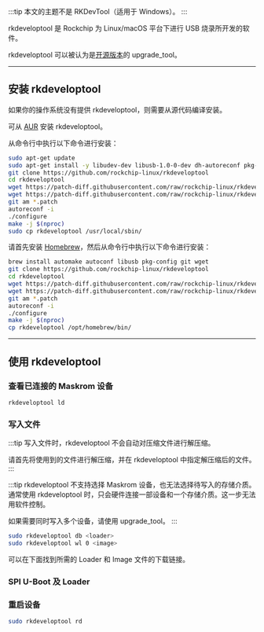 
:::tip
本文的主题不是 RKDevTool（适用于 Windows）。
:::

rkdeveloptool 是 Rockchip 为 Linux/macOS 平台下进行 USB 烧录所开发的软件。

rkdeveloptool 可以被认为是[开源版本](https://opensource.rock-chips.com/wiki_Rkdeveloptool)的 upgrade_tool。

---

## 安装 rkdeveloptool

如果你的操作系统没有提供 rkdeveloptool，则需要从源代码编译安装。

<Tabs queryString="host-os">
<TabItem value="archlinux" label="Arch Linux">

可从 [AUR](https://aur.archlinux.org/packages/rkdeveloptool) 安装 rkdeveloptool。

</TabItem>
<TabItem value="debian" label="Debian">

从命令行中执行以下命令进行安装：

```bash
sudo apt-get update
sudo apt-get install -y libudev-dev libusb-1.0-0-dev dh-autoreconf pkg-config libusb-1.0 build-essential git wget
git clone https://github.com/rockchip-linux/rkdeveloptool
cd rkdeveloptool
wget https://patch-diff.githubusercontent.com/raw/rockchip-linux/rkdeveloptool/pull/73.patch
wget https://patch-diff.githubusercontent.com/raw/rockchip-linux/rkdeveloptool/pull/85.patch
git am *.patch
autoreconf -i
./configure
make -j $(nproc)
sudo cp rkdeveloptool /usr/local/sbin/
```

</TabItem>
<TabItem value="macos" label="macOS">

请首先安装 [Homebrew](https://brew.sh/)，然后从命令行中执行以下命令进行安装：

```bash
brew install automake autoconf libusb pkg-config git wget
git clone https://github.com/rockchip-linux/rkdeveloptool
cd rkdeveloptool
wget https://patch-diff.githubusercontent.com/raw/rockchip-linux/rkdeveloptool/pull/73.patch
wget https://patch-diff.githubusercontent.com/raw/rockchip-linux/rkdeveloptool/pull/85.patch
git am *.patch
autoreconf -i
./configure
make -j $(nproc)
cp rkdeveloptool /opt/homebrew/bin/
```

</TabItem>
</Tabs>

---

## 使用 rkdeveloptool

### 查看已连接的 Maskrom 设备

```bash
rkdeveloptool ld
```

### 写入文件

:::tip
写入文件时，rkdeveloptool 不会自动对压缩文件进行解压缩。

请首先将使用到的文件进行解压缩，并在 rkdeveloptool 中指定解压缩后的文件。
:::

:::tip
rkdeveloptool 不支持选择 Maskrom 设备，也无法选择待写入的存储介质。
通常使用 rkdeveloptool 时，只会硬件连接一部设备和一个存储介质。这一步无法用软件控制。

如果需要同时写入多个设备，请使用 upgrade_tool。
:::

```bash
sudo rkdeveloptool db <loader>
sudo rkdeveloptool wl 0 <image>
```

可以在下面找到所需的 Loader 和 Image 文件的下载链接。

### SPI U-Boot 及 Loader

<Loader />

### 重启设备

```bash
sudo rkdeveloptool rd
```
